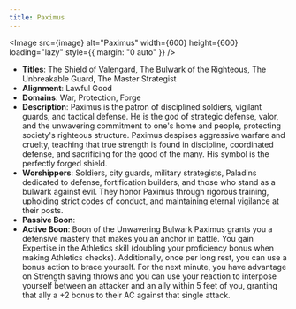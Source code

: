 ```yaml
---
title: Paximus
---
```



<Image src={image} alt="Paximus" width={600} height={600} loading="lazy" style={{ margin: "0 auto" }} />

- **Titles**: The Shield of Valengard, The Bulwark of the Righteous, The Unbreakable Guard, The Master Strategist
- **Alignment**: Lawful Good
- **Domains**: War, Protection, Forge
- **Description**: Paximus is the patron of disciplined soldiers, vigilant guards, and tactical defense. He is the god of strategic defense, valor, and the unwavering commitment to one's home and people, protecting society's righteous structure. Paximus despises aggressive warfare and cruelty, teaching that true strength is found in discipline, coordinated defense, and sacrificing for the good of the many. His symbol is the perfectly forged shield.
- **Worshippers**: Soldiers, city guards, military strategists, Paladins dedicated to defense, fortification builders, and those who stand as a bulwark against evil. They honor Paximus through rigorous training, upholding strict codes of conduct, and maintaining eternal vigilance at their posts.
- **Passive Boon**:
- **Active Boon**: Boon of the Unwavering Bulwark Paximus grants you a defensive mastery that makes you an anchor in battle. You gain Expertise in the Athletics skill (doubling your proficiency bonus when making Athletics checks). Additionally, once per long rest, you can use a bonus action to brace yourself. For the next minute, you have advantage on Strength saving throws and you can use your reaction to interpose yourself between an attacker and an ally within 5 feet of you, granting that ally a +2 bonus to their AC against that single attack.
